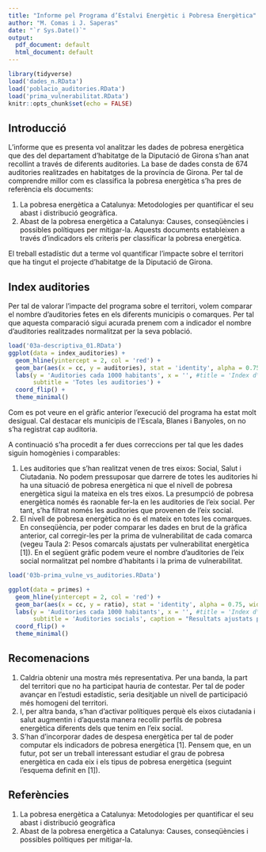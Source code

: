 ```yaml
---
title: "Informe pel Programa d’Estalvi Energètic i Pobresa Energètica"
author: "M. Comas i J. Saperas"
date: "`r Sys.Date()`"
output:
  pdf_document: default
  html_document: default
---
```


```r
library(tidyverse)
load('dades_n.RData')
load('poblacio_auditories.RData')
load('prima_vulnerabilitat.RData')
knitr::opts_chunk$set(echo = FALSE)
```

## Introducció

L'informe que es presenta vol analitzar les dades de pobresa energètica que des del departament d'habitatge de la Diputació de Girona s'han anat recollint a través de diferents auditories. La base de dades consta de 674 auditories realitzades en habitatges de la província de Girona.
Per tal de comprendre millor com es classifica la pobresa energètica s'ha pres de referència els documents:

1. La pobresa energètica a Catalunya: Metodologies per quantificar el seu abast i distribució geogràfica.
1. Abast de la pobresa energètica a Catalunya: Causes, conseqüències i possibles polítiques per mitigar-la.
Aquests documents estableixen a través d'indicadors els criteris per classificar la pobresa energètica.

El treball estadístic dut a terme vol quantificar l'impacte sobre el territori que ha tingut el projecte d'habitatge de la Diputació de Girona.

## Index auditories

Per tal de valorar l'impacte del programa sobre el territori, volem comparar el nombre d'auditories fetes en els diferents municipis o comarques. Per tal que aquesta comparació sigui acurada prenem com a indicador el nombre d'auditories realitzades normalitzat per la seva població.

```r
load('03a-descriptiva_01.RData')
ggplot(data = index_auditories) + 
  geom_hline(yintercept = 2, col = 'red') +
  geom_bar(aes(x = cc, y = auditories), stat = 'identity', alpha = 0.75, width = 0.85) +
  labs(y = 'Auditories cada 1000 habitants', x = '', #title = 'Index d\'auditories',
       subtitle = 'Totes les auditories') +
  coord_flip() +
  theme_minimal()
```

Com es pot veure en el gràfic anterior l'execució del programa ha estat molt desigual. Cal destacar els municipis de l'Escala, Blanes i Banyoles, on no s'ha registrat cap auditoria.

A continuació s'ha procedit a fer dues correccions per tal que les dades siguin homogènies i comparables:

1. Les auditories que s'han realitzat venen de tres eixos: Social, Salut i Ciutadania. No podem pressuposar que darrere de totes les auditories hi ha una situació de pobresa energètica ni que el nivell de pobresa energètica sigui la mateixa en els tres eixos. La presumpció de pobresa energètica només és raonable fer-la en les auditories de l'eix social. Per tant, s'ha filtrat només les auditories que provenen de l'eix social. 
1. El nivell de pobresa energètica no és el mateix en totes les comarques. En conseqüència, per poder comparar les dades en brut de la gràfica anterior, cal corregir-les per la prima de vulnerabilitat de cada comarca (vegeu Taula 2: Pesos comarcals ajustats per vulnerabilitat energètica [1]). 
En el següent gràfic podem veure el nombre d'auditories de l'eix social normalitzat pel nombre d'habitants i la prima de vulnerabilitat. 

```r
load('03b-prima_vulne_vs_auditories.RData')

ggplot(data = primes) + 
  geom_hline(yintercept = 2, col = 'red') +
  geom_bar(aes(x = cc, y = ratio), stat = 'identity', alpha = 0.75, width = 0.85) +
  labs(y = 'Auditories cada 1000 habitants', x = '', #title = 'Index d\'auditories',
       subtitle = 'Auditories socials', caption = "Resultats ajustats per prima de vulnerabilitat") +
  coord_flip() +
  theme_minimal()
```

## Recomenacions

1. Caldria obtenir una mostra més representativa. Per una banda, la part del territori que no ha participat hauria de contestar. Per tal de poder avançar en l'estudi estadístic, seria desitjable un nivell de participació més homogeni del territori.
1. I, per altra banda, s'han d'activar polítiques perquè els eixos ciutadania i salut augmentin i d'aquesta manera recollir perfils de pobresa energètica diferents dels que tenim en l'eix social.
1. S'han d'incorporar dades de despesa energètica per tal de poder computar els indicadors de pobresa energètica [1]. Pensem que, en un futur, pot ser un treball interessant estudiar el grau de pobresa energètica en cada eix i els tipus de pobresa energètica (seguint l'esquema definit en [1]).

## Referències

1. La pobresa energètica a Catalunya: Metodologies per quantificar el seu abast i distribució geogràfica
1. Abast de la pobresa energètica a Catalunya: Causes, conseqüències i possibles polítiques per mitigar-la.
